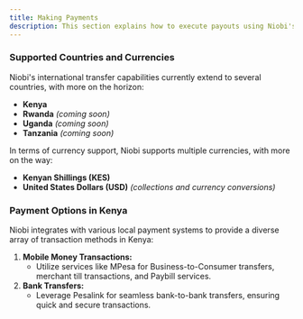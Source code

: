 ```yaml
---
title: Making Payments
description: This section explains how to execute payouts using Niobi's API, covering various payment channels and the payout process.
---
```



### Supported Countries and Currencies

Niobi's international transfer capabilities currently extend to several countries, with more on the horizon:

- **Kenya**
- **Rwanda** *(coming soon)*
- **Uganda** *(coming soon)*
- **Tanzania** *(coming soon)*

In terms of currency support, Niobi supports multiple currencies, with more on the way:

- **Kenyan Shillings (KES)**
- **United States Dollars (USD)** *(collections and currency conversions)*

### Payment Options in Kenya

Niobi integrates with various local payment systems to provide a diverse array of transaction methods in Kenya:

1. **Mobile Money Transactions:**
   - Utilize services like MPesa for Business-to-Consumer transfers, merchant till transactions, and Paybill services.
2. **Bank Transfers:**
   - Leverage Pesalink for seamless bank-to-bank transfers, ensuring quick and secure transactions.

